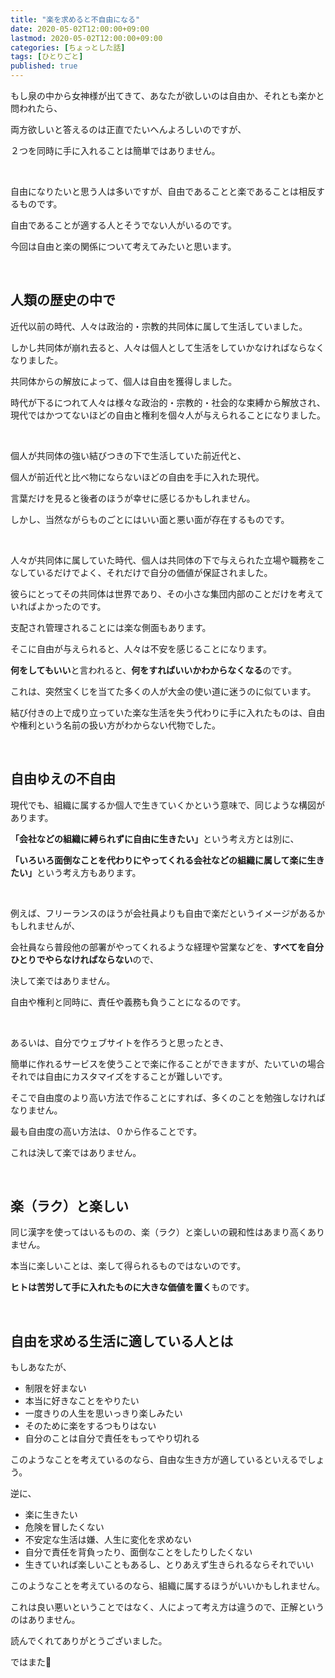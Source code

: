 ```yaml
---
title: "楽を求めると不自由になる"
date: 2020-05-02T12:00:00+09:00
lastmod: 2020-05-02T12:00:00+09:00
categories: [ちょっとした話]
tags: [ひとりごと]
published: true
---
```


もし泉の中から女神様が出てきて、あなたが欲しいのは自由か、それとも楽かと問われたら、

両方欲しいと答えるのは正直でたいへんよろしいのですが、

２つを同時に手に入れることは簡単ではありません。

<!--more-->

<tweet id="1251718962217275395" />

<br/>

自由になりたいと思う人は多いですが、自由であることと楽であることは相反するものです。

自由であることが適する人とそうでない人がいるのです。

今回は自由と楽の関係について考えてみたいと思います。

<br/>

## 人類の歴史の中で

近代以前の時代、人々は政治的・宗教的共同体に属して生活していました。

しかし共同体が崩れ去ると、人々は個人として生活をしていかなければならなくなりました。

共同体からの解放によって、個人は自由を獲得しました。

時代が下るにつれて人々は様々な政治的・宗教的・社会的な束縛から解放され、現代ではかつてないほどの自由と権利を個々人が与えられることになりました。

<br/>

個人が共同体の強い結びつきの下で生活していた前近代と、

個人が前近代と比べ物にならないほどの自由を手に入れた現代。

言葉だけを見ると後者のほうが幸せに感じるかもしれません。 

しかし、当然ながらものごとにはいい面と悪い面が存在するものです。

<br/>

人々が共同体に属していた時代、個人は共同体の下で与えられた立場や職務をこなしているだけでよく、それだけで自分の価値が保証されました。

彼らにとってその共同体は世界であり、その小さな集団内部のことだけを考えていればよかったのです。

支配され管理されることには楽な側面もあります。

そこに自由が与えられると、人々は不安を感じることになります。

**何をしてもいい**と言われると、**何をすればいいかわからなくなる**のです。

これは、突然宝くじを当てた多くの人が大金の使い道に迷うのに似ています。

結び付きの上で成り立っていた楽な生活を失う代わりに手に入れたものは、自由や権利という名前の扱い方がわからない代物でした。

<relpos link="buta-hito-siawase" />

<br/>

## 自由ゆえの不自由

現代でも、組織に属するか個人で生きていくかという意味で、同じような構図があります。

<strong>「会社などの組織に縛られずに自由に生きたい」</strong>という考え方とは別に、

<strong>「いろいろ面倒なことを代わりにやってくれる会社などの組織に属して楽に生きたい」</strong>という考え方もあります。

<br/>

例えば、フリーランスのほうが会社員よりも自由で楽だというイメージがあるかもしれませんが、

会社員なら普段他の部署がやってくれるような経理や営業などを、**すべてを自分ひとりでやらなければならない**ので、

決して楽ではありません。

自由や権利と同時に、責任や義務も負うことになるのです。

<br/>

あるいは、自分でウェブサイトを作ろうと思ったとき、

簡単に作れるサービスを使うことで楽に作ることができますが、たいていの場合それでは自由にカスタマイズをすることが難しいです。

そこで自由度のより高い方法で作ることにすれば、多くのことを勉強しなければなりません。

最も自由度の高い方法は、０から作ることです。

これは決して楽ではありません。

<br/>

## 楽（ラク）と楽しい

同じ漢字を使ってはいるものの、楽（ラク）と楽しいの親和性はあまり高くありません。

本当に楽しいことは、楽して得られるものではないのです。

**ヒトは苦労して手に入れたものに大きな価値を置く**ものです。

<br/>

## 自由を求める生活に適している人とは

もしあなたが、

- 制限を好まない
- 本当に好きなことをやりたい
- 一度きりの人生を思いっきり楽しみたい
- そのために楽をするつもりはない
- 自分のことは自分で責任をもってやり切れる

このようなことを考えているのなら、自由な生き方が適しているといえるでしょう。

逆に、

- 楽に生きたい
- 危険を冒したくない
- 不安定な生活は嫌、人生に変化を求めない
- 自分で責任を背負ったり、面倒なことをしたりしたくない
- 生きていれば楽しいこともあるし、とりあえず生きられるならそれでいい

このようなことを考えているのなら、組織に属するほうがいいかもしれません。

これは良い悪いということではなく、人によって考え方は違うので、正解というのはありません。

読んでくれてありがとうございました。

ではまた👋
